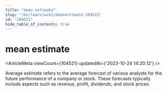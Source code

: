 ```yaml
---
title: "mean estimate"
slug: "/en/learn/wiki/meanestimate-104521"
id: "104521"
hide_table_of_contents: true
---
```



<Breadcrumbs current="mean estimate" />

# mean estimate

<ArticleMeta viewCount={104521} updatedAt={'2023-10-24 14:20:12'} />
<div className='border-solid border-b border-t-0 my-4 border-[var(--ifm-color-gray-300)]' />

Average estimate refers to the average forecast of various analysts for the future performance of a company or stock. These forecasts typically include aspects such as revenue, profit, dividends, and stock prices.
